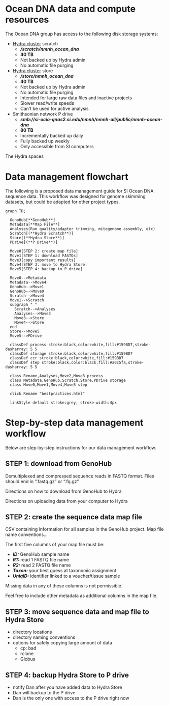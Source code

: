 # Ocean DNA data and compute resources

The Ocean DNA group has access to the following disk storage systems:

- [Hydra cluster](https://confluence.si.edu/display/HPC/High+Performance+Computing) scratch
  - ***/scratch/nmnh_ocean_dna***
  - **40 TB**
  - Not backed up by Hydra admin
  - No automatic file purging
- [Hydra cluster](https://confluence.si.edu/display/HPC/High+Performance+Computing) store
  - ***/store/nmnh_ocean_dna***
  - **40 TB**
  - Not backed up by Hydra admin
  - No automatic file purging
  - Intended for large raw data files and inactive projects
  - Slower read/write speeds
  - Can't be used for active analysis
- Smithsonian network P drive
  - ***smb://si-ocio-qnas2.si.edu/nmnh/nmnh-all/public/nmnh-ocean-dna***
  - **80 TB**
  - Incrementally backed up daily
  - Fully backed up weekly
  - Only accessible from SI computers

The Hydra spaces 

# Data management flowchart

The following is a proposed data management guide for SI Ocean DNA sequence data. This workflow was designed for genome skimming datasets, but could be adapted for other project types. 

```mermaid
graph TD;

  GenoHub[**GenoHub**]
  Metadata[**Map File**]
  Analyses(Run quality/adapter trimming, mitogenome assembly, etc)
  Scratch[(**Hydra Scratch**)]
  Store[(**Hydra Store**)]
  PDrive[(**P Drive**)]
  
  Move0[STEP 2: create map file]
  Move1[STEP 1: download FASTQs]  
  Move3[copy important results]
  Move4[STEP 3: move to Hydra Store]
  Move5[STEP 4: backup to P drive]

  Move0-->Metadata
  Metadata-->Move4
  GenoHub-->Move1
  GenoHub-->Move0
  Scratch-->Move4
  Move1-->Scratch
  subgraph " "
    Scratch-->Analyses
    Analyses-->Move3
    Move3-->Store
    Move4-->Store
  end
  Store-->Move5
  Move5-->PDrive

  classDef process stroke:black,color:white,fill:#159BD7,stroke-dasharray: 5 5
  classDef storage stroke:black,color:white,fill:#159BD7
  classDef ccr stroke:black,color:white,fill:#159BD7
  classDef step stroke:black,color:black,fill:#a0c5fa,stroke-dasharray: 5 5

  class Rename,Analyses,Move2,Move3 process
  class Metadata,GenoHub,Scratch,Store,PDrive storage
  class Move0,Move1,Move4,Move5 step

  click Rename "bestpractices.html"

  linkStyle default stroke:grey, stroke-width:4px

```

# Step-by-step data management workflow

Below are step-by-step instructions for our data management workflow.

## STEP 1: download from GenoHub

Demultiplexed and compressed sequence reads in FASTQ format. Files should end in “.fastq.gz” or “.fq.gz”

Directions on how to download from GenoHub to Hydra

Directions on uploading data from your computer to Hydra

## STEP 2: create the sequence data map file

CSV containing information for all samples in the GenoHub project. Map file name conventions...

The first five columns of your map file must be:

- ***ID:*** GenoHub sample name
- ***R1:*** read 1 FASTQ file name
- ***R2:*** read 2 FASTQ file name
- ***Taxon:*** your best guess at taxonomic assignment
- ***UniqID:*** identifier linked to a voucher/tissue sample

Missing data in any of these columns is not permissible.

Feel free to include other metadata as additional columns in the map file.

## STEP 3: move sequence data and map file to Hydra Store

- directory locations
- directory naming conventions
- options for safely copying large amount of data
  - cp: bad
  - rclone
  - Globus

## STEP 4: backup Hydra Store to P drive

- notify Dan after you have added data to Hydra Store
- Dan will backup to the P drive
- Dan is the only one with access to the P drive right now



